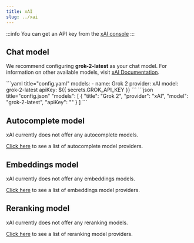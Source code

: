 ```yaml
---
title: xAI
slug: ../xai
---
```



:::info
You can get an API key from the [xAI console](https://console.x.ai/)
:::

## Chat model

We recommend configuring **grok-2-latest** as your chat model. For information on other available models, visit [xAI Documentation](https://docs.x.ai/docs/models).

<Tabs groupId="config-example">
	<TabItem value="yaml" label="YAML">
  ```yaml title="config.yaml"
  models:
    - name: Grok 2
      provider: xAI
      model: grok-2-latest
      apiKey: ${{ secrets.GROK_API_KEY }}
  ```
  </TabItem>
	<TabItem value="json" label="JSON">
  ```json title="config.json"
      "models": [
        {
          "title": "Grok 2",
          "provider": "xAI",
          "model": "grok-2-latest",
          "apiKey": "<API_KEY>"
        }
      ]
    ```
  </TabItem>
</Tabs>

## Autocomplete model

xAI currently does not offer any autocomplete models.

[Click here](../../model-types/autocomplete.md) to see a list of autocomplete model providers.

## Embeddings model

xAI currently does not offer any embeddings models.

[Click here](../../model-types/embeddings.mdx) to see a list of embeddings model providers.

## Reranking model

xAI currently does not offer any reranking models.

[Click here](../../model-types/reranking.mdx) to see a list of reranking model providers.
